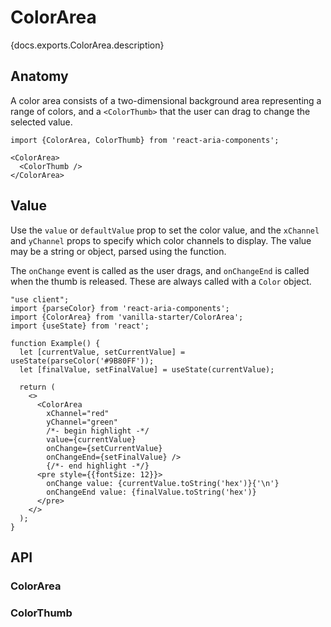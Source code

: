 

# ColorArea

<PageDescription>{docs.exports.ColorArea.description}</PageDescription>

<ExampleSwitcher>
  <VisualExample
    component={VanillaColorArea}
    docs={docs.exports.ColorArea}
    links={docs.links}
    props={['colorSpace', 'xChannel', 'yChannel', 'isDisabled']}
    initialProps={{channel: 'hue', defaultValue: 'hsl(0, 100%, 50%)'}}
    type="vanilla"
    files={["starters/docs/src/ColorArea.tsx", "starters/docs/src/ColorArea.css", "starters/docs/src/theme.css"]} />
  <VisualExample
    component={TailwindColorArea}
    docs={docs.exports.ColorArea}
    links={docs.links}
    props={['colorSpace', 'xChannel', 'yChannel', 'isDisabled']}
    initialProps={{channel: 'hue', defaultValue: 'hsl(0, 100%, 50%)'}}
    type="tailwind"
    files={["starters/tailwind/src/ColorArea.tsx", "starters/tailwind/src/ColorThumb.tsx", "starters/tailwind/src/index.css"]} />
</ExampleSwitcher>

## Anatomy

<Anatomy
  role="img"
  aria-label="Color area anatomy diagram: Shows a color area component with labels pointing to its parts, including the area, and thumb elements." />

A color area consists of a two-dimensional background area representing a range of colors, and a `<ColorThumb>` that the user can drag to change the selected value.

```tsx
import {ColorArea, ColorThumb} from 'react-aria-components';

<ColorArea>
  <ColorThumb />
</ColorArea>
```

## Value

Use the `value` or `defaultValue` prop to set the color value, and the `xChannel` and `yChannel` props to specify which color channels to display. The value may be a string or <TypeLink type={docs.exports.Color} links={docs.links} /> object, parsed using the <TypeLink type={docs.exports.parseColor} links={docs.links} /> function.

The `onChange` event is called as the user drags, and `onChangeEnd` is called when the thumb is released. These are always called with a `Color` object.

```tsx render
"use client";
import {parseColor} from 'react-aria-components';
import {ColorArea} from 'vanilla-starter/ColorArea';
import {useState} from 'react';

function Example() {
  let [currentValue, setCurrentValue] = useState(parseColor('#9B80FF'));
  let [finalValue, setFinalValue] = useState(currentValue);

  return (
    <>
      <ColorArea
        xChannel="red"
        yChannel="green"
        /*- begin highlight -*/
        value={currentValue}
        onChange={setCurrentValue}
        onChangeEnd={setFinalValue} />
        {/*- end highlight -*/}
      <pre style={{fontSize: 12}}>
        onChange value: {currentValue.toString('hex')}{'\n'}
        onChangeEnd value: {finalValue.toString('hex')}
      </pre>
    </>
  );
}
```

## API

### ColorArea

<PropTable component={docs.exports.ColorArea} links={docs.links} showDescription />

<StateTable defaultClassName="react-aria-ColorArea" properties={docs.exports.ColorAreaRenderProps.properties} />

### ColorThumb

<PropTable component={docs.exports.ColorThumb} links={docs.links} showDescription />

<StateTable defaultClassName="react-aria-ColorThumb" properties={docs.exports.ColorThumbRenderProps.properties} />
